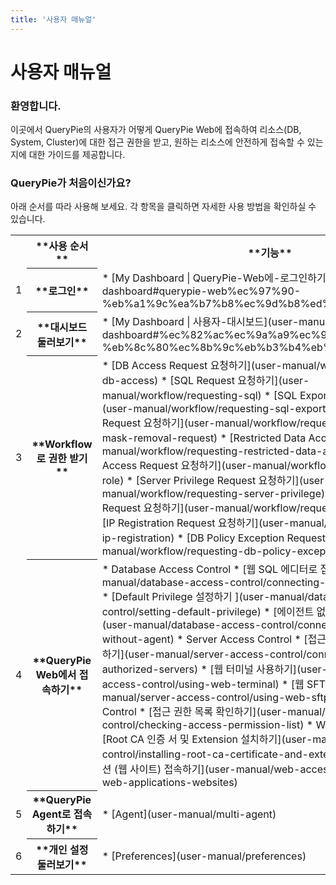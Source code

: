 ```yaml
---
title: '사용자 매뉴얼'
---
```


# 사용자 매뉴얼

### 환영합니다.

이곳에서 QueryPie의 사용자가 어떻게 QueryPie Web에 접속하여 리소스(DB, System, Cluster)에 대한 접근 권한을 받고, 원하는 리소스에 안전하게 접속할 수 있는지에 대한 가이드를 제공합니다.


### QueryPie가 처음이신가요?

아래 순서를 따라 사용해 보세요. 각 항목을 클릭하면 자세한 사용 방법을 확인하실 수 있습니다.

<table data-table-width="760" data-layout="default" local-id="c53b8e8a-3f68-476f-aa0a-03f2f0eb700f">
<colgroup>
<col/>
<col/>
<col/>
</colgroup>
<tbody>
<tr>
<th>
</th>
<th data-highlight-colour="var(--ds-background-accent-gray-subtlest, #F4F5F7)">
**사용 순서**
</th>
<th data-highlight-colour="var(--ds-background-accent-gray-subtlest, #F4F5F7)">
**기능**
</th>
</tr>
<tr>
<td>
1
</td>
<th data-highlight-colour="var(--ds-background-accent-gray-subtlest, #F4F5F7)">
**로그인**
</th>
<td>
* [My Dashboard | QueryPie-Web에-로그인하기](user-manual/my-dashboard#querypie-web%ec%97%90-%eb%a1%9c%ea%b7%b8%ec%9d%b8%ed%95%98%ea%b8%b0) 
</td>
</tr>
<tr>
<td>
2
</td>
<th data-highlight-colour="var(--ds-background-accent-gray-subtlest, #F4F5F7)">
**대시보드 둘러보기**
</th>
<td>
* [My Dashboard | 사용자-대시보드](user-manual/my-dashboard#%ec%82%ac%ec%9a%a9%ec%9e%90-%eb%8c%80%ec%8b%9c%eb%b3%b4%eb%93%9c) 
</td>
</tr>
<tr>
<td>
3
</td>
<th data-highlight-colour="var(--ds-background-accent-gray-subtlest, #F4F5F7)">
**Workflow로 권한 받기**
</th>
<td>
* [DB Access Request 요청하기](user-manual/workflow/requesting-db-access)
* [SQL Request 요청하기](user-manual/workflow/requesting-sql)
* [SQL Export Request 요청하기](user-manual/workflow/requesting-sql-export)
* [Unmasking Request 요청하기](user-manual/workflow/requesting-unmasking-mask-removal-request)
* [Restricted Data Access 요청하기](user-manual/workflow/requesting-restricted-data-access)
* [Server Access Request 요청하기](user-manual/workflow/requesting-access-role)
* [Server Privilege Request 요청하기](user-manual/workflow/requesting-server-privilege)
* [Access Role Request 요청하기](user-manual/workflow/requesting-access-role)
* [IP Registration Request 요청하기](user-manual/workflow/requesting-ip-registration)
* [DB Policy Exception Request 요청하기](user-manual/workflow/requesting-db-policy-exception)
</td>
</tr>
<tr>
<td>
4
</td>
<th data-highlight-colour="var(--ds-background-accent-gray-subtlest, #F4F5F7)">
**QueryPie Web에서 접속하기**
</th>
<td>
* Database Access Control 
    * [웹 SQL 에디터로 접속하기](user-manual/database-access-control/connecting-with-web-sql-editor)
    * [Default Privilege 설정하기 ](user-manual/database-access-control/setting-default-privilege)
    * [에이전트 없이 프록시 접속하기 ](user-manual/database-access-control/connecting-to-proxy-without-agent)
* Server Access Control
    * [접근 권한이 있는 서버에 접속하기](user-manual/server-access-control/connecting-to-authorized-servers) 
    * [웹 터미널 사용하기](user-manual/server-access-control/using-web-terminal)
    * [웹 SFTP 사용하기 ](user-manual/server-access-control/using-web-sftp)
* Kubernetes Access Control
    * [접근 권한 목록 확인하기](user-manual/kubernetes-access-control/checking-access-permission-list)
* Web Access Control
    * [Root CA 인증 서 및 Extension 설치하기](user-manual/web-access-control/installing-root-ca-certificate-and-extension)
    * [웹 어플리케이션 (웹 사이트) 접속하기](user-manual/web-access-control/accessing-web-applications-websites)
</td>
</tr>
<tr>
<td>
5
</td>
<th data-highlight-colour="var(--ds-background-accent-gray-subtlest, #F4F5F7)">
**QueryPie Agent로 접속하기**
</th>
<td>
* [Agent](user-manual/multi-agent)
</td>
</tr>
<tr>
<td>
6
</td>
<th data-highlight-colour="var(--ds-background-accent-gray-subtlest, #F4F5F7)">
**개인 설정 둘러보기**
</th>
<td>
* [Preferences](user-manual/preferences)
</td>
</tr>
</tbody>
</table>


